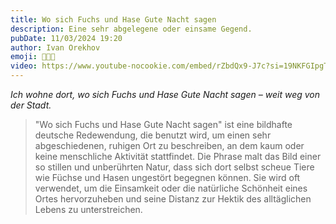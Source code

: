 ```yaml
---
title: Wo sich Fuchs und Hase Gute Nacht sagen
description: Eine sehr abgelegene oder einsame Gegend.
pubDate: 11/03/2024 19:20
author: Ivan Orekhov
emoji: 🦊🐇🌌
video: https://www.youtube-nocookie.com/embed/rZbdQx9-J7c?si=19NKFGIpgTf3mOqr&amp;start=33
---
```


_Ich wohne dort, wo sich Fuchs und Hase Gute Nacht sagen – weit weg von der Stadt._

> "Wo sich Fuchs und Hase Gute Nacht sagen" ist eine bildhafte deutsche Redewendung,
> die benutzt wird, um einen sehr abgeschiedenen, ruhigen Ort zu beschreiben,
> an dem kaum oder keine menschliche Aktivität stattfindet.
> Die Phrase malt das Bild einer so stillen und unberührten Natur,
> dass sich dort selbst scheue Tiere wie Füchse und Hasen ungestört begegnen können.
> Sie wird oft verwendet, um die Einsamkeit oder die natürliche Schönheit eines Ortes
> hervorzuheben und seine Distanz zur Hektik des alltäglichen Lebens zu unterstreichen.
